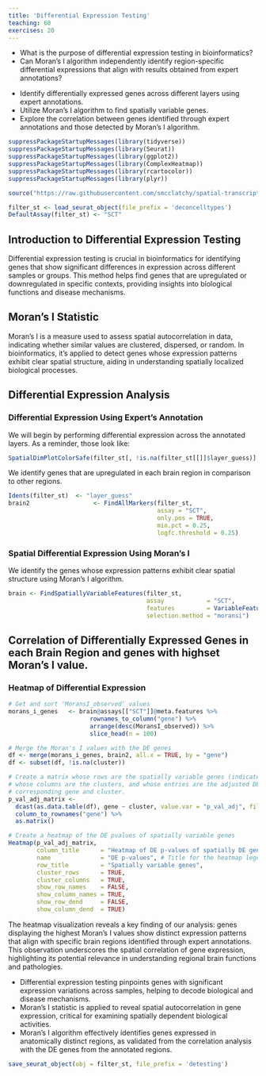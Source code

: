 ```yaml
---
title: 'Differential Expression Testing'
teaching: 60
exercises: 20
---
```


:::::::::::::::::::::::::::::::::::::: questions 

- What is the purpose of differential expression testing in bioinformatics?
- Can Moran's I algorithm independently identify region-specific differential expressions that align with results obtained from expert annotations?

::::::::::::::::::::::::::::::::::::::::::::::::

::::::::::::::::::::::::::::::::::::: objectives

- Identify differentially expressed genes across different layers using expert annotations.
- Utilize Moran's I algorithm to find spatially variable genes.
- Explore the correlation between genes identified through expert annotations and those detected by Moran's I algorithm.

::::::::::::::::::::::::::::::::::::::::::::::::

```r
suppressPackageStartupMessages(library(tidyverse))
suppressPackageStartupMessages(library(Seurat))
suppressPackageStartupMessages(library(ggplot2))
suppressPackageStartupMessages(library(ComplexHeatmap))
suppressPackageStartupMessages(library(rcartocolor))
suppressPackageStartupMessages(library(plyr))

source("https://raw.githubusercontent.com/smcclatchy/spatial-transcriptomics/main/code/spatial_utils.R")

filter_st <- load_seurat_object(file_prefix = 'deconcelltypes')
DefaultAssay(filter_st) <- "SCT"
```

## Introduction to Differential Expression Testing

Differential expression testing is crucial in bioinformatics for identifying genes that show significant differences in expression across different samples or groups. 
This method helps find genes that are upregulated or downregulated in specific contexts, providing insights into biological functions and disease mechanisms.

## Moran's I Statistic

Moran's I is a measure used to assess spatial autocorrelation in data, indicating whether similar values are clustered, dispersed, or random. 
In bioinformatics, it's applied to detect genes whose expression patterns exhibit clear spatial structure, aiding in understanding spatially localized biological processes.

## Differential Expression Analysis

### Differential Expression Using Expert's Annotation

We will begin by performing differential expression across the annotated layers. 
As a reminder, those look like:

```r
SpatialDimPlotColorSafe(filter_st[, !is.na(filter_st[[]]$layer_guess)], "layer_guess") + labs(fill="Layer") 
```

We identify genes that are upregulated in each brain region in comparison to other regions.

```r
Idents(filter_st)  <- "layer_guess"
brain2                  <- FindAllMarkers(filter_st, 
                                          assay = "SCT", 
                                          only.pos = TRUE, 
                                          min.pct = 0.25, 
                                          logfc.threshold = 0.25)

```

### Spatial Differential Expression Using Moran's I

We identify the genes whose expression patterns exhibit clear spatial structure using Moran's I algorithm.

```r
brain <- FindSpatiallyVariableFeatures(filter_st, 
                                       assay            = "SCT", 
                                       features         = VariableFeatures(filter_st)[1:1000], 
                                       selection.method = "moransi")
```

## Correlation of Differentially Expressed Genes in each Brain Region and genes with highset Moran's I value.

### Heatmap of Differential Expression

```r
# Get and sort 'MoransI_observed' values
morans_i_genes   <- brain@assays[["SCT"]]@meta.features %>%
                       rownames_to_column("gene") %>%
                       arrange(desc(MoransI_observed)) %>%
                       slice_head(n = 100)

# Merge the Moran's I values with the DE genes
df <- merge(morans_i_genes, brain2, all.x = TRUE, by = "gene")
df <- subset(df, !is.na(cluster))

# Create a matrix whose rows are the spatially variable genes (indicated by Moran's I),
# whose columns are the clusters, and whose entries are the adjusted DE pvalue for the
# corresponding gene and cluster.
p_val_adj_matrix <- 
  dcast(as.data.table(df), gene ~ cluster, value.var = "p_val_adj", fill = 1) %>%
  column_to_rownames("gene") %>%
  as.matrix()

# Create a heatmap of the DE pvalues of spatially variable genes
Heatmap(p_val_adj_matrix,
        column_title      = "Heatmap of DE p-values of spatially DE genes",
        name              = "DE p-values", # Title for the heatmap legend
        row_title         = "Spatially variable genes",
        cluster_rows      = TRUE, 
        cluster_columns   = TRUE,
        show_row_names    = FALSE, 
        show_column_names = TRUE,
        show_row_dend     = FALSE, 
        show_column_dend  = TRUE)

```

The heatmap visualization reveals a key finding of our analysis: genes displaying the highest Moran's I values show distinct expression patterns that align with specific brain regions identified through expert annotations. 
This observation underscores the spatial correlation of gene expression, highlighting its potential relevance in understanding regional brain functions and pathologies.

:::::::::::::::::::::::::::::::::: keypoints

- Differential expression testing pinpoints genes with significant expression variations across samples, helping to decode biological and disease mechanisms. 
- Moran's I statistic is applied to reveal spatial autocorrelation in gene expression, critical for examining spatially dependent biological activities.
- Moran's I algorithm effectively identifies genes expressed in anatomically distinct regions, as validated from the correlation analysis with the DE genes from the annotated regions.

:::::::::::::::::::::::::::::::::::::::::::::

```r
save_seurat_object(obj = filter_st, file_prefix = 'detesting')
```


